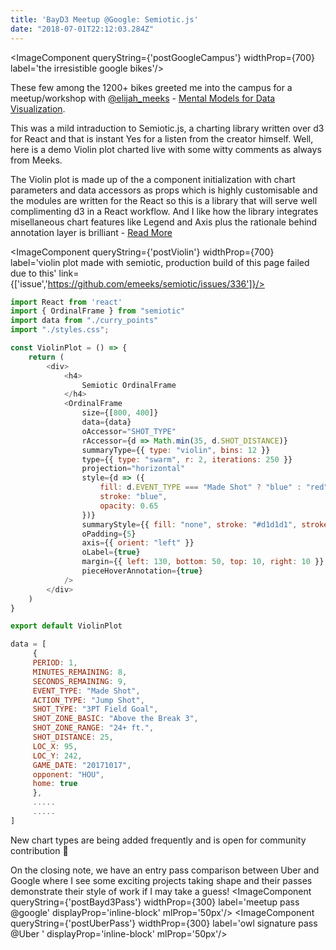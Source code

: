 ```yaml
---
title: 'BayD3 Meetup @Google: Semiotic.js'
date: "2018-07-01T22:12:03.284Z"
---
```


<ImageComponent queryString={'postGoogleCampus'} widthProp={700}  label='the irresistible google bikes'/>

These few among the 1200+ bikes greeted me into the campus for a meetup/workshop with [@elijah_meeks](https://twitter.com/Elijah_Meeks) - 
[Mental Models for Data Visualization](https://www.meetup.com/Bay-Area-d3-User-Group/events/252372084/). 

This was a mild intraduction to Semiotic.js, a charting library written over d3 for React and that is instant Yes
for a listen from the creator himself. Well, here is a demo Violin plot charted live with some witty comments as always from Meeks. 

The Violin plot is made up of the a component initialization with chart parameters and data accessors as props which is 
highly customisable and the modules are written for the React so this is a library that will serve well 
complimenting d3 in a React workflow. And I like how the library integrates misellaneous chart features like 
Legend and Axis plus the rationale behind annotation layer is brilliant - 
[Read More](https://medium.com/@Elijah_Meeks/making-annotations-first-class-citizens-in-data-visualization-21db6383d3fe)

<ImageComponent queryString={'postViolin'} widthProp={700}  label='violin plot made with semiotic, production build of this page failed due to this' link={['issue','https://github.com/emeeks/semiotic/issues/336']}/>

```javascript
import React from 'react'
import { OrdinalFrame } from "semiotic"
import data from "./curry_points"
import "./styles.css";

const ViolinPlot = () => {
    return (
        <div>
            <h4>
                Semiotic OrdinalFrame
            </h4>
            <OrdinalFrame
                size={[800, 400]}
                data={data}
                oAccessor="SHOT_TYPE"
                rAccessor={d => Math.min(35, d.SHOT_DISTANCE)}
                summaryType={{ type: "violin", bins: 12 }}
                type={{ type: "swarm", r: 2, iterations: 250 }}
                projection="horizontal"
                style={d => ({
                    fill: d.EVENT_TYPE === "Made Shot" ? "blue" : "red",
                    stroke: "blue",
                    opacity: 0.65
                })}
                summaryStyle={{ fill: "none", stroke: "#d1d1d1", strokeWidth: 2 }}
                oPadding={5}
                axis={{ orient: "left" }}
                oLabel={true}
                margin={{ left: 130, bottom: 50, top: 10, right: 10 }}
                pieceHoverAnnotation={true}
            />
        </div>
    )
}

export default ViolinPlot
```
```javascript
data = [
     {
     PERIOD: 1,
     MINUTES_REMAINING: 8,
     SECONDS_REMAINING: 9,
     EVENT_TYPE: "Made Shot",
     ACTION_TYPE: "Jump Shot",
     SHOT_TYPE: "3PT Field Goal",
     SHOT_ZONE_BASIC: "Above the Break 3",
     SHOT_ZONE_RANGE: "24+ ft.",
     SHOT_DISTANCE: 25,
     LOC_X: 95,
     LOC_Y: 242,
     GAME_DATE: "20171017",
     opponent: "HOU",
     home: true
     },
     .....
     .....
]
```
New chart types are being added frequently and is open for community contribution 🎉 

<Tweet tweetId='1059830766098571264' />

On the closing note, we have an entry pass comparison between Uber and Google where I see some exciting projects taking shape and their passes
demonstrate their style of work if I may take a guess!
<ImageComponent queryString={'postBayd3Pass'} widthProp={300} label='meetup pass @google' displayProp='inline-block' mlProp='50px'/> 
<ImageComponent queryString={'postUberPass'} widthProp={300} label='owl signature pass @Uber ' displayProp='inline-block' mlProp='50px'/> 

